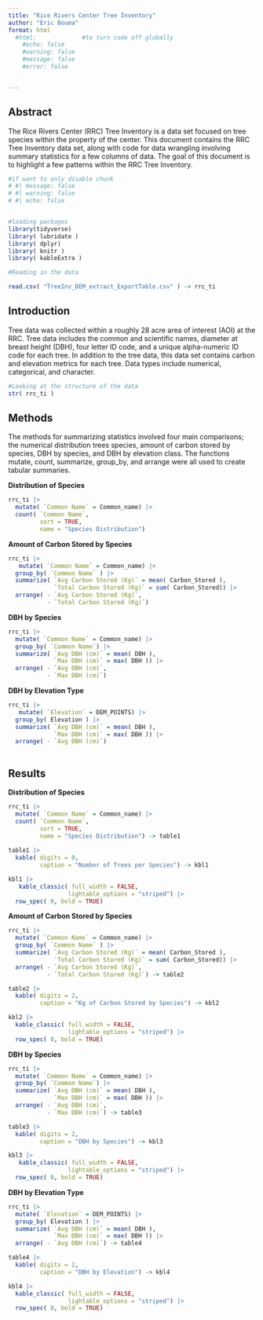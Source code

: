 ```yaml
---
title: "Rice Rivers Center Tree Inventory"
author: "Eric Bouma"
format: html
  #html:             #to turn code off globally
    #echo: false
    #warning: false
    #message: false
    #error: false


---
```


## **Abstract**

The Rice Rivers Center (RRC) Tree Inventory is a data set focused on tree species within the property of the center. This document contains the RRC Tree Inventory data set, along with code for data wrangling involving summary statistics for a few columns of data. The goal of this document is to highlight a few patterns within the RRC Tree Inventory.

```r
#if want to only disable chunk
# #| message: false
# #| warning: false
# #| echo: false


#loading packages
library(tidyverse)
library( lubridate )
library( dplyr)
library( knitr )
library( kableExtra )

```

```r
#Reading in the data

read.csv( "TreeInv_DEM_extract_ExportTable.csv" ) -> rrc_ti
```

## **Introduction**

Tree data was collected within a roughly 28 acre area of interest (AOI) at the RRC. Tree data includes the common and scientific names, diameter at breast height (DBH), four letter ID code, and a unique alpha-numeric ID code for each tree. In addition to the tree data, this data set contains carbon and elevation metrics for each tree. Data types include numerical, categorical, and character.

```r
#Looking at the structure of the data
str( rrc_ti )
```

## **Methods**

The methods for summarizing statistics involved four main comparisons; the numerical distribution trees species, amount of carbon stored by species, DBH by species, and DBH by elevation class. The functions mutate, count, summarize, group_by, and arrange were all used to create tabular summaries.

**Distribution of Species**

```r
rrc_ti |> 
  mutate( `Common Name` = Common_name) |>
  count( `Common Name`,
         sort = TRUE,
         name = "Species Distribution")

```

**Amount of Carbon Stored by Species**

```r

rrc_ti |>
   mutate( `Common Name` = Common_name) |>
  group_by( `Common Name` ) |>
  summarize( `Avg Carbon Stored (Kg)` = mean( Carbon_Stored ),
             `Total Carbon Stored (Kg)` = sum( Carbon_Stored)) |>
  arrange( - `Avg Carbon Stored (Kg)`,
           - `Total Carbon Stored (Kg)`)
```

**DBH by Species**

```r

rrc_ti |>
  mutate( `Common Name` = Common_name) |>
  group_by( `Common Name`) |>
  summarize( `Avg DBH (cm)` = mean( DBH ),
             `Max DBH (cm)` = max( DBH )) |>
  arrange( - `Avg DBH (cm)`,
           - `Max DBH (cm)`)
```

**DBH by Elevation Type**

```r
rrc_ti |>
   mutate( `Elevation` = DEM_POINTS) |>
  group_by( Elevation ) |>
  summarize( `Avg DBH (cm)` = mean( DBH ),
             `Max DBH (cm)` = max( DBH )) |>
  arrange( - `Avg DBH (cm)`)
  
```

## **Results**

**Distribution of Species**

```r
rrc_ti |> 
  mutate( `Common Name` = Common_name) |>
  count( `Common Name`,
         sort = TRUE,
         name = "Species Distribution") -> table1 
  
table1 |>
  kable( digits = 0,
         caption = "Number of Trees per Species") -> kbl1

kbl1 |>
   kable_classic( full_width = FALSE,
                 lightable_options = "striped") |>
  row_spec( 0, bold = TRUE)

```

**Amount of Carbon Stored by Species**

```r

rrc_ti |>
  mutate( `Common Name` = Common_name) |>
  group_by( `Common Name` ) |>
  summarize( `Avg Carbon Stored (Kg)` = mean( Carbon_Stored ),
             `Total Carbon Stored (Kg)` = sum( Carbon_Stored)) |>
  arrange( - `Avg Carbon Stored (Kg)`,
           - `Total Carbon Stored (Kg)`) -> table2

table2 |>
  kable( digits = 2,
         caption = "Kg of Carbon Stored by Species") -> kbl2

kbl2 |>
  kable_classic( full_width = FALSE,
                 lightable_options = "striped") |>
  row_spec( 0, bold = TRUE)
```

**DBH by Species**

```r

rrc_ti |>
  mutate( `Common Name` = Common_name) |>
  group_by( `Common Name`) |>
  summarize( `Avg DBH (cm)` = mean( DBH ),
             `Max DBH (cm)` = max( DBH )) |>
  arrange( - `Avg DBH (cm)`,
           - `Max DBH (cm)`) -> table3

table3 |>
  kable( digits = 2,
         caption = "DBH by Species") -> kbl3

kbl3 |>
   kable_classic( full_width = FALSE,
                 lightable_options = "striped") |>
  row_spec( 0, bold = TRUE)
```

**DBH by Elevation Type**

```r

rrc_ti |>
  mutate( `Elevation` = DEM_POINTS) |>
  group_by( Elevation ) |>
  summarize( `Avg DBH (cm)` = mean( DBH ),
             `Max DBH (cm)` = max( DBH )) |>
  arrange( - `Avg DBH (cm)`) -> table4

table4 |>
  kable( digits = 2,
         caption = "DBH by Elevation") -> kbl4

kbl4 |>
  kable_classic( full_width = FALSE,
                 lightable_options = "striped") |>
  row_spec( 0, bold = TRUE)
```
